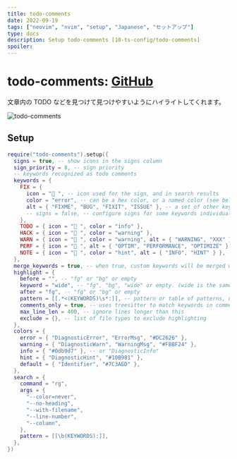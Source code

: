 ```yaml
---
title: todo-comments
date: 2022-09-19
tags: ["neovim", "nvim", "setup", "Japanese", "セットアップ"]
type: docs
description: Setup todo-comments [10-ts-config/todo-comments]
spoiler:
---
```


# todo-comments: [GitHub](https://github.com/folke/todo-comments.nvim)

文章内の TODO などを見つけて見つけやすいようにハイライトしてくれます。

![todo-comments](./todo-comments.png)

## Setup

```lua filename="10-ts-config/todo-comments.lua"
require("todo-comments").setup({
  signs = true, -- show icons in the signs column
  sign_priority = 8, -- sign priority
  -- keywords recognized as todo comments
  keywords = {
    FIX = {
      icon = " ", -- icon used for the sign, and in search results
      color = "error", -- can be a hex color, or a named color (see below)
      alt = { "FIXME", "BUG", "FIXIT", "ISSUE" }, -- a set of other keywords that all map to this FIX keywords
      -- signs = false, -- configure signs for some keywords individually
    },
    TODO = { icon = " ", color = "info" },
    HACK = { icon = " ", color = "warning" },
    WARN = { icon = " ", color = "warning", alt = { "WARNING", "XXX" } },
    PERF = { icon = " ", alt = { "OPTIM", "PERFORMANCE", "OPTIMIZE" } },
    NOTE = { icon = " ", color = "hint", alt = { "INFO", "HINT" } },
  },
  merge_keywords = true, -- when true, custom keywords will be merged with the defaults
  highlight = {
    before = "", -- "fg" or "bg" or empty
    keyword = "wide", -- "fg", "bg", "wide" or empty. (wide is the same as bg, but will also highlight surrounding characters)
    after = "fg", -- "fg" or "bg" or empty
    pattern = [[.*<(KEYWORDS)\s*:]], -- pattern or table of patterns, used for highlightng (vim regex)
    comments_only = true, -- uses treesitter to match keywords in comments only
    max_line_len = 400, -- ignore lines longer than this
    exclude = {}, -- list of file types to exclude highlighting
  },
  colors = {
    error = { "DiagnosticError", "ErrorMsg", "#DC2626" },
    warning = { "DiagnosticWarn", "WarningMsg", "#FBBF24" },
    info = { "#0db9d7" }, -- or "DiagnosticInfo"
    hint = { "DiagnosticHint", "#10B981" },
    default = { "Identifier", "#7C3AED" },
  },
  search = {
    command = "rg",
    args = {
      "--color=never",
      "--no-heading",
      "--with-filename",
      "--line-number",
      "--column",
    },
    pattern = [[\b(KEYWORDS):]],
  },
})
```
